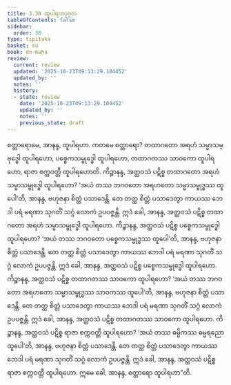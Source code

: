 ```yaml
---
title: 3.30 ထူပါရဟပုဂ္ဂလ
tableOfContents: false
sidebar:
  order: 30
type: tipitaka
basket: su
book: dn-maha
review:
  current: review
  updated: '2025-10-23T09:13:29.104452'
  updated_by: ''
  notes: ''
  history:
  - state: review
    date: '2025-10-23T09:13:29.104452'
    updated_by: ''
    notes: ''
    previous_state: draft
---
```



<ReviewStatus review={frontmatter.review} showDetails={true} />

<HypothesisAnnotation frontmatter={frontmatter} />

<DynamicBreadcrumb />

<Division number="206" book="dn-maha" e="ch" v="7" p="117">

<Paragraph number="460" book="dn-maha">
စတ္တာရောမေ, အာနန္ဒ, ထူပါရဟာ. ကတမေ စတ္တာရော? တထာဂတော အရဟံ သမ္မာသမ္ဗုဒ္ဓေါ ထူပါရဟော, ပစ္စေကသမ္ဗုဒ္ဓေါ ထူပါရဟော, တထာဂတဿ သာဝကော ထူပါရဟော, ရာဇာ စက္ကဝတ္တီ ထူပါရဟောတိ.
</Paragraph>

<Paragraph number="461" book="dn-maha">
ကိဉ္စာနန္ဒ, အတ္ထဝသံ ပဋိစ္စ တထာဂတော အရဟံ သမ္မာသမ္ဗုဒ္ဓေါ ထူပါရဟော? ‘အယံ တဿ ဘဂဝတော အရဟတော သမ္မာသမ္ဗုဒ္ဓဿ ထူပေါ’တိ, အာနန္ဒ, ဗဟုဇနာ စိတ္တံ ပသာဒေန္တိ. တေ တတ္ထ စိတ္တံ ပသာဒေတွာ ကာယဿ ဘေဒါ ပရံ မရဏာ သုဂတိံ သဂ္ဂံ လောကံ ဥပပဇ္ဇန္တိ. ဣဒံ ခေါ, အာနန္ဒ, အတ္ထဝသံ ပဋိစ္စ တထာဂတော အရဟံ သမ္မာသမ္ဗုဒ္ဓေါ ထူပါရဟော.
</Paragraph>

<Paragraph number="462" book="dn-maha">
ကိဉ္စာနန္ဒ, အတ္ထဝသံ ပဋိစ္စ ပစ္စေကသမ္ဗုဒ္ဓေါ ထူပါရဟော? ‘အယံ တဿ ဘဂဝတော ပစ္စေကသမ္ဗုဒ္ဓဿ ထူပေါ’တိ, အာနန္ဒ, ဗဟုဇနာ စိတ္တံ ပသာဒေန္တိ. တေ တတ္ထ စိတ္တံ ပသာဒေတွာ ကာယဿ ဘေဒါ ပရံ မရဏာ သုဂတိံ သဂ္ဂံ လောကံ ဥပပဇ္ဇန္တိ. ဣဒံ ခေါ, အာနန္ဒ, အတ္ထဝသံ ပဋိစ္စ ပစ္စေကသမ္ဗုဒ္ဓေါ ထူပါရဟော.
</Paragraph>

<Paragraph number="463" book="dn-maha">
ကိဉ္စာနန္ဒ, အတ္ထဝသံ ပဋိစ္စ တထာဂတဿ သာဝကော ထူပါရဟော? ‘အယံ တဿ ဘဂဝတော အရဟတော သမ္မာသမ္ဗုဒ္ဓဿ သာဝကဿ ထူပေါ’တိ, အာနန္ဒ, ဗဟုဇနာ စိတ္တံ ပသာဒေန္တိ. တေ တတ္ထ စိတ္တံ ပသာဒေတွာ ကာယဿ ဘေဒါ ပရံ မရဏာ သုဂတိံ သဂ္ဂံ လောကံ ဥပပဇ္ဇန္တိ. ဣဒံ ခေါ, အာနန္ဒ, အတ္ထဝသံ ပဋိစ္စ တထာဂတဿ သာဝကော ထူပါရဟော.
</Paragraph>

<Paragraph number="464" book="dn-maha">
ကိဉ္စာနန္ဒ, အတ္ထဝသံ ပဋိစ္စ ရာဇာ စက္ကဝတ္တီ ထူပါရဟော? ‘အယံ တဿ ဓမ္မိကဿ ဓမ္မရညော ထူပေါ’တိ, အာနန္ဒ, ဗဟုဇနာ စိတ္တံ ပသာဒေန္တိ. တေ တတ္ထ စိတ္တံ ပသာဒေတွာ ကာယဿ ဘေဒါ ပရံ မရဏာ သုဂတိံ သဂ္ဂံ လောကံ ဥပပဇ္ဇန္တိ. ဣဒံ ခေါ, အာနန္ဒ, အတ္ထဝသံ ပဋိစ္စ ရာဇာ စက္ကဝတ္တီ ထူပါရဟော. ဣမေ ခေါ, အာနန္ဒ, စတ္တာရော ထူပါရဟာ”တိ.
</Paragraph>
</Division>